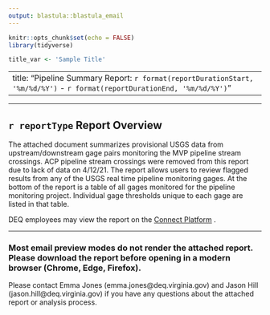 ```yaml
---
output: blastula::blastula_email
---
```


```r
knitr::opts_chunk$set(echo = FALSE)
library(tidyverse)
```

```r
title_var <- 'Sample Title'
```

---
title: "Pipeline Summary Report: `r format(reportDurationStart, '%m/%d/%Y')` - `r format(reportDurationEnd, '%m/%d/%Y')`"
---

***

## `r reportType` Report Overview

The attached document summarizes provisional USGS data from upstream/downstream gage pairs monitoring the MVP pipeline stream crossings. ACP pipeline stream crossings were removed from this report due to lack of data on 4/12/21. The report allows users to review flagged results from any of the USGS real time pipeline monitoring gages. At the bottom of the report is a table of all gages monitored for the pipeline monitoring project. Individual gage thresholds unique to each gage are listed in that table.


DEQ employees may view the report on the [Connect Platform](http://deq-rstudio-prod.cov.virginia.gov/rsconnect/PipelineSummaryReport/PipelineSummaryReport.html) .


***

### Most email preview modes do not render the attached report. Please download the report before opening in a modern browser (Chrome, Edge, Firefox).

Please contact Emma Jones (emma.jones@deq.virginia.gov) and Jason Hill (jason.hill@deq.virginia.gov) if you have any questions about the attached report or analysis process.